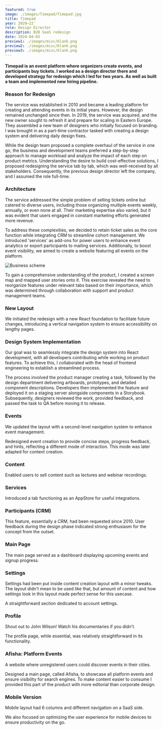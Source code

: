```yaml
---
featured: true
image: ./images/Timepad/Timepad.jpg
title: Timepad
year: 2020—22'
role: Design Director
description: B2B SaaS redesign
date: 2024-04-03
preview1: ./images/misc/blank.png
preview2: ./images/misc/blank.png
preview3: ./images/misc/blank.png
---
```





#### <span class="text-gray-700">Timepad is an event platform where organizers create events, and participants buy tickets.</span> I worked as a design director there and developed strategy for redesign which I led for two years. As well as built a team and implemented new hiring pipeline.

### Reason for Redesign

The service was established in 2010 and became a leading platform for creating and attending events in its initial years. However, the design remained unchanged since then. In 2019, the service was acquired, and the new owner sought to refresh it and prepare for scaling in Eastern Europe. They assembled a new team of designers who initially focused on branding. I was brought in as a part-time contractor tasked with creating a design system and delivering daily design fixes.

While the design team proposed a complete overhaul of the service in one go, the business and development teams preferred a step-by-step approach to manage workload and analyze the impact of each step on product metrics. Understanding the desire to build cost-effective solutions, I proposed redesigning the service tab by tab, which was well-received by all stakeholders. Consequently, the previous design director left the company, and I assumed the role full-time.

### Architecture

The service addressed the simple problem of selling tickets online but catered to diverse users, including those organizing multiple events weekly, annually, or even none at all. Their marketing expertise also varied, but it was evident that users engaged in constant marketing efforts generated more revenue.

To address these complexities, we decided to retain ticket sales as the core function while integrating CRM to streamline cohort management. We introduced 'services' as add-ons for power users to enhance event analytics or export participants to mailing services. Additionally, to boost event visibility, we aimed to create a website featuring all events on the platform.

![Business scheme](./images/Timepad/Scheme.png)

To gain a comprehensive understanding of the product, I created a screen map and mapped user stories onto it. This exercise revealed the need to reorganize features under relevant tabs based on their importance, which was determined through collaboration with support and product management teams.

<SingleImage alt="Architecture" src={Architecture} customClass="" caption='Screen map was made together with a product manager who was in charge of redesign. It came out as a useful exercise to get a common ground and guarantee a fruitful collaboration. Making a table was another useful exercise on my request to present it to CEO. It helped to shape backlog drastically.'/>

### New Layout

<SingleVideo src={Navigation} customClass="" caption='Desktop first, 12 column, responsive layout that could accomodate expanded and hidden navigation.'/>

We initiated the redesign with a new React foundation to facilitate future changes, introducing a vertical navigation system to ensure accessibility on lengthy pages.

### Design System Implementation

<ImageVideo customClass="borders" lsrc={SystemImg} lalt="Figma file with all the components" rsrc={SystemVid} caption='Design system components were carefully assembled and described in Figma, before being developed.'/>

Our goal was to seamlessly integrate the design system into React development, with all developers contributing while working on product features. To achieve this, I collaborated with the head of frontend engineering to establish a streamlined process.

<SingleVideo customClass="borders" src={Storybook} caption='Every developed component was displayed in storybook in a similar order as in Figma, to make navigation easy.'/>

The process involved the product manager creating a task, followed by the design department delivering artboards, prototypes, and detailed component descriptions. Developers then implemented the feature and deployed it on a staging server alongside components in a Storybook. Subsequently, designers reviewed the work, provided feedback, and passed the task to QA before moving it to release.

### Events

<SingleVideo customClass="borders" src={Event} caption='Event page has dashboard and dedicated tab for every data point if the user needs details.'/>

We updated the layout with a second-level navigation system to enhance event management.

<SingleVideo customClass="borders" src={CreateEvent} caption='Event creation layout has 12 colums but different element distribution to accomodate steps, forms and helpers along with progress bars.'/>

Redesigned event creation to provide concise steps, progress feedback, and hints, reflecting a different mode of interaction. This mode was later adapted for content creation.

### Content

<SingleVideo customClass="borders" src={Contentt} caption='In content creation mode we reused event page layout and event creation layout.'/>

Enabled users to sell content such as lectures and webinar recordings.

### Services

<SingleVideo customClass="borders" src={Services} caption='Relatively simple tabs had a solid foundation with our layouts and its appearance was familiar for users'/>

Introduced a tab functioning as an AppStore for useful integrations.

### Participants (CRM)

<SingleVideo customClass="borders" src={CRM} caption='Participants page served as visual interface for user database. Filtering and sorting doesn the same as database queries. And everything can be saved as a filtered view.'/>

This feature, essentially a CRM, had been requested since 2010. User feedback during the design phase indicated strong enthusiasm for the concept from the outset.

### Main Page

<SingleImage customClass="borders" alt="Timepad main page" src={MainPage} caption='Main page had everything we had already designed at this point, just in a right order to read.'/>

The main page served as a dashboard displaying upcoming events and signup progress.

### Settings

<SingleVideo customClass="borders" src={Settings} caption=''/>
<figcaption>Settings had been put inside content creation layout with a minor tweaks. The layout didn't mean to be used like that, but amount of content and how settings look in this layout made perfect sense for this usecase.</figcaption>

A straightforward section dedicated to account settings.

### Profile

<SingleImage customClass="borders" alt="Profile page" src={Profile}/>
<figcaption>Shout out to John Wilson! Watch his documentaries if you didn't.</figcaption>

The profile page, while essential, was relatively straightforward in its functionality.

### Afisha: Platform Events

<SingleVideo customClass="borders" src={Afisha}/>
<figcaption>A website where unregistered users could discover events in their cities.</figcaption>

Designed a main page, called Afisha, to showcase all platform events and ensure visibility for search engines. To make content easier to consume I provided this part of the product with more editorial than corporate design.

### Mobile Version

<DoubleVideo customClass="borders" lsrc={MobileProduct} rsrc={MobileAfisha}/>
<figcaption>Mobile layout had 6 columns and different navigation on a SaaS side.</figcaption>

We also focused on optimizing the user experience for mobile devices to ensure productivity on the go.
